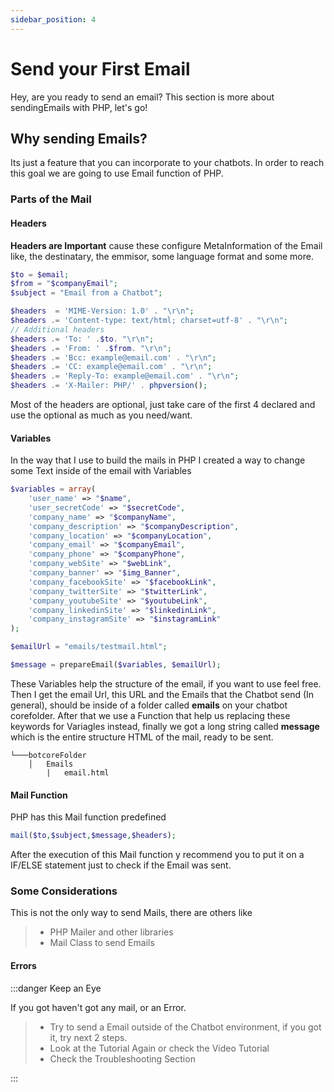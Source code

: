 ```yaml
---
sidebar_position: 4
---
```


# Send your First Email

Hey, are you ready to send an email? This section is more about sendingEmails with PHP, let's go!

## Why sending Emails?

Its just a feature that you can incorporate to your chatbots. In order to reach this goal we are going to use Email function of PHP.

### Parts of the Mail

#### Headers

**Headers are Important** cause these configure MetaInformation of the Email like, the destinatary, the emmisor, some language format and some more.

```php
$to = $email;
$from = "$companyEmail";
$subject = "Email from a Chatbot";

$headers  = 'MIME-Version: 1.0' . "\r\n";
$headers .= 'Content-type: text/html; charset=utf-8' . "\r\n";
// Additional headers
$headers .= 'To: ' .$to. "\r\n";
$headers .= 'From: ' .$from. "\r\n";
$headers .= 'Bcc: example@email.com' . "\r\n";
$headers .= 'CC: example@email.com' . "\r\n";
$headers .= 'Reply-To: example@email.com' . "\r\n";
$headers .= 'X-Mailer: PHP/' . phpversion();
```

Most of the headers are optional, just take care of the first 4 declared and use the optional as much as you need/want.

#### Variables

In the way that I use to build the mails in PHP I created a way to change some Text inside of the email with Variables

```php
$variables = array(
    'user_name' => "$name",
    'user_secretCode' => "$secretCode",
    'company_name' => "$companyName",
    'company_description' => "$companyDescription",
    'company_location' => "$companyLocation",
    'company_email' => "$companyEmail",
    'company_phone' => "$companyPhone",
    'company_webSite' => "$webLink",
    'company_banner' => "$img_Banner",
    'company_facebookSite' => "$facebookLink",
    'company_twitterSite' => "$twitterLink",
    'company_youtubeSite' => "$youtubeLink",
    'company_linkedinSite' => "$linkedinLink",
    'company_instagramSite' => "$instagramLink"
);

$emailUrl = "emails/testmail.html";

$message = prepareEmail($variables, $emailUrl);
```

These Variables help the structure of the email, if you want to use feel free. Then I get the email Url, this URL and the Emails that the Chatbot send (In general), should be inside of a folder called **emails** on your chatbot corefolder. After that we use a Function that help us replacing these keywords for Variagles instead, finally we got a long string called **message** which is the entire structure HTML of the mail, ready to be sent.

```shell
└───botcoreFolder
    │   Emails
        |   email.html
```

#### Mail Function

PHP has this Mail function predefined

```php
mail($to,$subject,$message,$headers);
```

After the execution of this Mail function y recommend you to put it on a IF/ELSE statement just to check if the Email was sent.

### Some Considerations

This is not the only way to send Mails, there are others like

> - PHP Mailer and other libraries
> - Mail Class to send Emails

#### Errors

:::danger Keep an Eye

If you got haven't got any mail, or an Error.

> - Try to send a Email outside of the Chatbot environment, if you got it, try next 2 steps.
> - Look at the Tutorial Again or check the Video Tutorial
> - Check the Troubleshooting Section

:::
